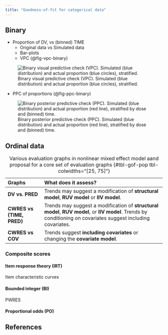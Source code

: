 ```yaml
---
title: "Goodness-of-fit for categorical data"
---
```


:::{.callout-caution title="Under construction"}
:::

## Binary

* Proportion of DV, vs (binned) TIME
  * Original data vs Simulated data
  * Bar-plots
  * VPC (@fig-vpc-binary)

![Binary visual predictive check (VPC). Simulated (blue distribution) and actual proportion (blue circles), stratified.](images/vpc_binary.png){#fig-vpc-binary}

* PPC of proportions (@fig-ppc-binary)

![Binary posterior predictive check (PPC). Simulated (blue distribution) and actual proportion (red line), stratified by dose and (binned) time.](images/ppc_binary.png){#fig-ppc-binary}

## Ordinal data

| Graphs | What does it assess? |
| :----- | :------------------- |
| **DV vs. PRED** | Trends may suggest a modification of **structural model**, **RUV model** or **IIV model**. |
| **CWRES vs (TIME, PRED)** | Trends may suggest a modification of **structural model**, **RUV model**, or **IIV model**. Trends by conditioning on covariates suggest including covariates. |
| **CWRES vs COV** | Trends suggest **including covariates** or changing the **covariate model**. |

: Various evaluation graphs in nonlinear mixed effect model aand proposal for a core set of evaluation graphs {#tbl-gof-pop tbl-colwidths="[25, 75]"}

### Composite scores
  
#### Item response theory (IRT)

Item characteristic curves

#### Bounded integer (BI)

PWRES

#### Proportional odds (PO)

## References

::: {#refs}
:::
